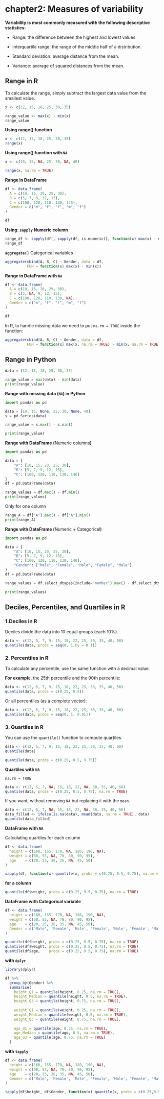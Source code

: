 # chapter2: Measures of variability

**Variability is most commonly measured with the following descriptive statistics:**

-   Range: the difference between the highest and lowest values.

-   Interquartile range: the range of the middle half of a distribution.

-   Standard deviation: average distance from the mean.

-   Variance: average of squared distances from the mean.

## Range in R

To calculate the range, simply subtract the largest data value from the smallest value.

```r
x <- c(12, 15, 18, 25, 30, 35)

range_value <- max(x) - min(x)
range_value
```

**Using range() function**

```r
x <- c(12, 15, 18, 25, 30, 35)
range(x)
```

**Using range() function with `NA`**

```r
x <- c(10, 15, NA, 25, 30, NA, 40)

range(x, na.rm = TRUE)
```

**Range in DataFrame**

```r
df <- data.frame(
  A = c(10, 15, 20, 25, 30),
  B = c(5, 7, 9, 12, 15),
  C = c(100, 120, 110, 130, 125),
  Gender = c("m", "f", "f", "m", "f")
)

df
```

**Using: `sapply` Numeric column**

```r
range_df <- sapply(df[, sapply(df, is.numeric)], function(x) max(x) - min(x))
range_df
```

**`aggregate()`** Categorical variables

```r
aggregate(cbind(A, B, C) ~ Gender, data = df,
          FUN = function(x) max(x) - min(x))
```

**Range in DataFrame with `NA`**

```r
df <- data.frame(
  A = c(10, 15, 20, 25, 30),
  B = c(5, NA, 9, 12, 15),
  C = c(100, 120, 110, 130, NA),
  Gender = c("m", "f", "f", "m", "f")
)

df
```

In R, to handle missing data we need to put `na.rm = TRUE` inside the function:

```r
aggregate(cbind(A, B, C) ~ Gender, data = df,
          FUN = function(x) max(x, na.rm = TRUE) - min(x, na.rm = TRUE))
```

## Range in Python

```python
data = [12, 15, 18, 25, 30, 35]

range_value = max(data) - min(data)
print(range_value)
```

**Range with missing data (`NA`) in Python**

```python
import pandas as pd

data = [10, 15, None, 25, 30, None, 40]
s = pd.Series(data)

range_value = s.max() - s.min()

print(range_value)
```

**Range with DataFrame (**Numeric columns**)**

```python
import pandas as pd

data = {
    "A": [10, 15, 20, 25, 30],
    "B": [5, 7, 9, 12, 15],
    "C": [100, 120, 110, 130, 140]
}
df = pd.DataFrame(data)

range_values = df.max() - df.min()
print(range_values)
```

Only for one column

```python
range_A = df["A"].max() - df["A"].min()
print(range_A)
```

**Range with DataFrame (**Numeric + Categorical**)**

```python
import pandas as pd

data = {
    "A": [10, 15, 20, 25, 30],
    "B": [5, 7, 9, 12, 15],
    "C": [100, 120, 110, 130, 140],
    "Gender": ["Male", "Female", "Male", "Female", "Male"]
}
df = pd.DataFrame(data)

range_values = df.select_dtypes(include="number").max() - df.select_dtypes(include="number").min()

print(range_values)
```

## **Deciles, Percentiles, and Quartiles in R**

### **1.Deciles in R**

Deciles divide the data into 10 equal groups (each 10%).

```r
data <- c(12, 5, 7, 9, 15, 18, 22, 25, 30, 35, 40, 50)
quantile(data, probs = seq(0, 1,by = 0.1))
```

### 2. **Percentiles in R**

To calculate any percentile, use the same function with a decimal value.

**For exampl**e, the 25th percentile and the 90th percentile:

```r
data <- c(12, 5, 7, 9, 15, 18, 22, 25, 30, 35, 40, 50)
quantile(data, probs = c(0.25, 0.9))

```

Or all percentiles (as a complete vector):

```r
data <- c(12, 5, 7, 9, 15, 18, 22, 25, 30, 35, 40, 50)
quantile(data, probs = seq(0, 1, 0.01))
```

### 3. **Quartiles in R**

You can use the `quantile()` function to compute quartiles.

```r
data <- c(12, 5, 7, 9, 15, 18, 22, 25, 30, 35, 40, 50)
quantile(data)

quantile(data, probs = c(0.25, 0.5, 0.75))
```

**Quartiles with `NA`**

`na.rm = TRUE`

```r
data <- c(12, 5, 7, NA, 15, 18, 22, NA, 30, 35, 40, 50)
quantile(data, probs = c(0.25, 0.5, 0.75), na.rm = TRUE)
```

If you want, without removing `NA` but replacing it with the `mean`.

```r
data <- c(12, 5, 7, NA, 15, 18, 22, NA, 30, 35, 40, 50)
data_filled <- ifelse(is.na(data), mean(data, na.rm = TRUE), data)
quantile(data_filled)
```

**DataFrame with `NA`**

Calculating quartiles for each column

```r
df <- data.frame(
  height = c(160, 165, 170, NA, 180, 190, NA),
  weight = c(50, 55, NA, 70, 80, 90, 95),
  age    = c(20, 25, 30, 35, NA, 45, 50)
)

sapply(df, function(x) quantile(x, probs = c(0.25, 0.5, 0.75), na.rm = TRUE))
```

**for a column**

```r
quantile(df$weight, probs = c(0.25, 0.5, 0.75), na.rm = TRUE)
```

**DataFrame with Categorical variable**

```r
df <- data.frame(
  height = c(160, 165, 170, NA, 180, 190, NA),
  weight = c(50, 55, NA, 70, 80, 90, 95),
  age    = c(20, 25, 30, 35, NA, 45, 50),
  Gender = c('Male', 'Female', 'Male', 'Female', 'Male', 'Female', 'Male')
)

quantile(df$height, probs = c(0.25, 0.5, 0.75), na.rm = TRUE)
quantile(df$weight, probs = c(0.25, 0.5, 0.75), na.rm = TRUE)
quantile(df$age,    probs = c(0.25, 0.5, 0.75), na.rm = TRUE)

```

**with `dplyr`**

```r
library(dplyr)

df %>%
  group_by(Gender) %>%
  summarise(
    height_Q1 = quantile(height, 0.25, na.rm = TRUE),
    height_Median = quantile(height, 0.5, na.rm = TRUE),
    height_Q3 = quantile(height, 0.75, na.rm = TRUE),
    
    weight_Q1 = quantile(weight, 0.25, na.rm = TRUE),
    weight_Median = quantile(weight, 0.5, na.rm = TRUE),
    weight_Q3 = quantile(weight, 0.75, na.rm = TRUE),
    
    age_Q1 = quantile(age, 0.25, na.rm = TRUE),
    age_Median = quantile(age, 0.5, na.rm = TRUE),
    age_Q3 = quantile(age, 0.75, na.rm = TRUE)
  )

```

**with `tapply`**

```r
df <- data.frame(
  height = c(160, 165, 170, NA, 180, 190, NA),
  weight = c(50, 55, NA, 70, 80, 90, 95),
  age    = c(20, 25, 30, 35, NA, 45, 50),
  Gender = c('Male', 'Female', 'Male', 'Female', 'Male', 'Female', 'Male')
)

tapply(df$height, df$Gender, function(x) quantile(x, probs = c(0.25,0.5,0.75), na.rm = TRUE))

```
